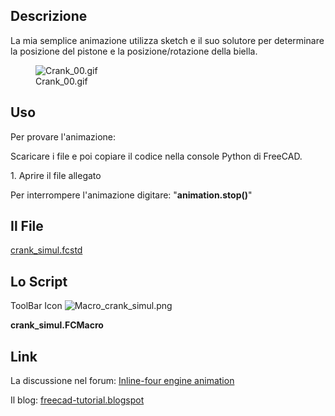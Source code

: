 <languages/>
<div class="mw-translate-fuzzy">
{{Macro/it
|Name=Crank Simul
|Icon=Macro_crank_simul.png
|Translate=Crank Simul
|Description=Simulazione di cinematismo biella manovella.
|Author=kwahoo
|Version=1.0
|Date=2014-06-13
|FCVersion=All
|Download= [https://www.freecadweb.org/wiki/images/0/04/Macro_crank_simul.png ToolBar Icon]<br />The file [http://forum.freecadweb.org/download/file.php?id=5954 crank_simul.fcstd]
}}
</div>

==Descrizione==
La mia semplice animazione utilizza sketch e il suo solutore per determinare la posizione del pistone e la posizione/rotazione della biella.

[[File:Crank 00.gif]]

==Uso== 
Per provare l'animazione:

Scaricare i file e poi copiare il codice nella console Python di FreeCAD.

1. Aprire il file allegato

Per interrompere l'animazione digitare: 
"'''animation.stop()'''"

<span id="The_File"></span>
==Il File==
[https://forum.freecad.org/download/file.php?id=5954 crank_simul.fcstd]
<span id="Script"></span>
==Lo Script==
ToolBar Icon [[Image:Macro_crank_simul.png]]

'''crank_simul.FCMacro'''

{{MacroCode|code=
import FreeCAD as App, FreeCADGui as Gui, Part, time, sys, math, Draft, DraftGeomUtils
from PySide import QtGui,QtCore

class Animation(object):
    def __init__(self):
        App.Console.PrintMessage('init')

        App.ActiveDocument.recompute()

        self.timer = QtCore.QTimer()
        QtCore.QObject.connect(self.timer, QtCore.SIGNAL("timeout()"), self.my_update)
        self.timer.start(50)

        self.an = 0.1

    def my_update(self):
        string = '{0}'.format(self.an)
        self.an = self.an + 0.01 if self.an < (2 * math.pi) else 0.0

        angle = math.degrees(self.an)
        App.ActiveDocument.Sketch.setDatum(5,App.Units.Quantity(str(angle)+' deg'))
        App.ActiveDocument.recompute()
        p1 = App.ActiveDocument.Sketch.Shape.Vertexes[0].Point
        p2 = App.ActiveDocument.Sketch.Shape.Vertexes[1].Point
        conrodangle = math.degrees(Draft.DraftVecUtils.angle(App.Vector(1,0,0),(p1-p2))) - 90
        App.ActiveDocument.getObject("Cylinder").Placement = App.Placement(p1,App.Rotation(App.Vector(1,0,0),-90))
        App.ActiveDocument.getObject("Sketch001").Placement = App.Placement(p1,App.Rotation(App.Vector(0,0,1),conrodangle))

    def stop(self):
        self.timer.stop()
         

animation = Animation()

}}

<div class="mw-translate-fuzzy">
==Link== 
La discussione nel forum: [http://forum.freecadweb.org/viewtopic.php?f=24&t=6815&hilit=animation#p55092 Inline-four engine animation]
</div>

Il blog: [http://freecad-tutorial.blogspot.be/ freecad-tutorial.blogspot]

{{clear}}